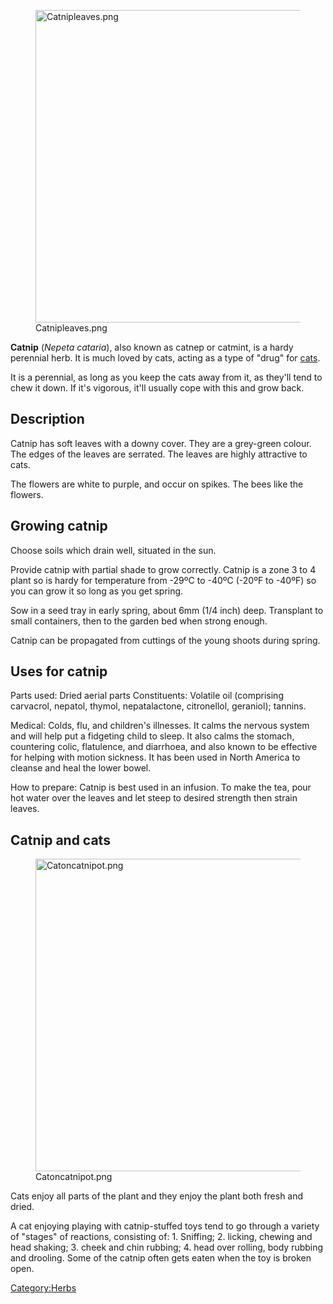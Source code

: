 [[File:Catnipleaves.png|center|500px]]

'''Catnip''' (''Nepeta cataria''), also known as catnep or catmint, is a hardy perennial herb. It is much loved by cats, acting as a type of "drug" for [[cats]].

It is a perennial, as long as you keep the cats away from it, as they'll tend to chew it down. If it's vigorous, it'll usually cope with this and grow back.

== Description ==
Catnip has soft leaves with a downy cover. They are a grey-green colour. The edges of the leaves are serrated. The leaves are highly attractive to cats.

The flowers are white to purple, and occur on spikes. The bees like the flowers.

== Growing catnip ==
Choose soils which drain well, situated in the sun.

Provide catnip with partial shade to grow correctly. Catnip is a zone 3 to 4 plant so is hardy for temperature from -29ºC to -40ºC (-20ºF to -40ºF) so you can grow it so long as you get spring.

Sow in a seed tray in early spring, about 6mm (1/4 inch) deep. Transplant to small containers, then to the garden bed when strong enough.

Catnip can be propagated from cuttings of the young shoots during spring.

== Uses for catnip ==

Parts used: Dried aerial parts
Constituents: Volatile oil (comprising carvacrol, nepatol, thymol, nepatalactone, citronellol, geraniol); tannins.

Medical: Colds, flu, and children's illnesses. It calms the nervous system and will help put a fidgeting child to sleep.{{fact}} It also calms the stomach, countering colic, flatulence, and diarrhoea, and also known to be effective for helping with motion sickness.{{fact}} It has been used in North America to cleanse and heal the lower bowel.{{fact}}

How to prepare: Catnip is best used in an infusion. To make the tea, pour hot water over the leaves and let steep to desired strength then strain leaves.

== Catnip and cats ==
[[File:Catoncatnipot.png|500px|center]]

Cats enjoy all parts of the plant and they enjoy the plant both fresh and dried.

A cat enjoying playing with catnip-stuffed toys tend to go through a variety of "stages" of reactions, consisting of: 1. Sniffing; 2. licking, chewing and head shaking; 3. cheek and chin rubbing; 4. head over rolling, body rubbing and drooling. Some of the catnip often gets eaten when the toy is broken open.



[[Category:Herbs]]